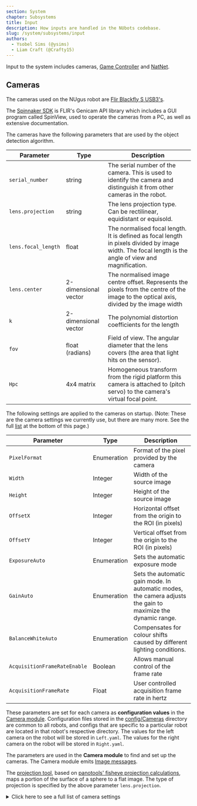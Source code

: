 ```yaml
---
section: System
chapter: Subsystems
title: Input
description: How inputs are handled in the NUbots codebase.
slug: /system/subsystems/input
authors:
  - Ysobel Sims (@ysims)
  - Liam Craft (@Crafty15)
---
```


Input to the system includes cameras, [Game Controller](https://github.com/RoboCup-Humanoid-TC/GameController) and [NatNet](https://optitrack.com/products/natnet-sdk/).

## Cameras

The cameras used on the NUgus robot are [Flir Blackfly S USB3's](https://www.flir.com/support/products/blackfly-s-usb3/?vertical=machine+vision&segment=iis#Overview).

The [Spinnaker SDK](https://www.flir.com/support-center/iis/machine-vision/downloads/spinnaker-sdk-and-firmware-download/) is FLIR's Genicam API library which includes a GUI program called SpinView, used to operate the cameras from a PC, as well as extensive documentation.

The cameras have the following parameters that are used by the object detection algorithm.

| Parameter           | Type                 | Description                                                                                                                                           |
| ------------------- | -------------------- | ----------------------------------------------------------------------------------------------------------------------------------------------------- |
| `serial_number`     | string               | The serial number of the camera. This is used to identify the camera and distinguish it from other cameras in the robot.                              |
| `lens.projection`   | string               | The lens projection type. Can be rectilinear, equidistant or equisold.                                                                                |
| `lens.focal_length` | float                | The normalised focal length. It is defined as focal length in pixels divided by image width. The focal length is the angle of view and magnification. |
| `lens.center`       | 2-dimensional vector | The normalised image centre offset. Represents the pixels from the centre of the image to the optical axis, divided by the image width                |
| `k`                 | 2-dimensional vector | The polynomial distortion coefficients for the length                                                                                                 |
| `fov`               | float (radians)      | Field of view. The angular diameter that the lens covers (the area that light hits on the sensor).                                                    |
| `Hpc`               | 4x4 matrix           | Homogeneous transform from the rigid platform this camera is attached to (pitch servo) to the camera's virtual focal point.                           |

The following settings are applied to the cameras on startup. (Note: These are the camera settings we currently use, but there are many more. See the full <a href="#settings_list">list</a> at the bottom of this page.)

| Parameter                    | Type        | Description                                                                                                  |
| ---------------------------- | ----------- | ------------------------------------------------------------------------------------------------------------ |
| `PixelFormat`                | Enumeration | Format of the pixel provided by the camera                                                                   |
| `Width`                      | Integer     | Width of the source image                                                                                    |
| `Height`                     | Integer     | Height of the source image                                                                                   |
| `OffsetX`                    | Integer     | Horizontal offset from the origin to the ROI (in pixels)                                                     |
| `OffsetY`                    | Integer     | Vertical offset from the origin to the ROI (in pixels)                                                       |
| `ExposureAuto`               | Enumeration | Sets the automatic exposure mode                                                                             |
| `GainAuto`                   | Enumeration | Sets the automatic gain mode. In automatic modes, the camera adjusts the gain to maximize the dynamic range. |
| `BalanceWhiteAuto`           | Enumeration | Compensates for colour shifts caused by different lighting conditions.                                       |
| `AcquisitionFrameRateEnable` | Boolean     | Allows manual control of the frame rate                                                                      |
| `AcquisitionFrameRate`       | Float       | User controlled acquisition frame rate in hertz                                                              |

These parameters are set for each camera as **configuration values** in the [Camera module](https://github.com/NUbots/NUbots/tree/main/module/input/Camera/data/config). Configuration files stored in the [config/Cameras](https://github.com/NUbots/NUbots/tree/main/module/input/Camera/data/config/Cameras) directory are common to all robots, and configs that are specific to a particular robot are located in that robot's respective directory. The values for the left camera on the robot will be stored in `Left.yaml`. The values for the right camera on the robot will be stored in `Right.yaml`.

The parameters are used in the **Camera module** to find and set up the cameras. The Camera module emits [Image messages](https://github.com/NUbots/NUbots/tree/main/shared/message/input/Image.proto).

The [projection tool](https://github.com/NUbots/NUbots/tree/main/shared/utility/vision/projection.hpp), based on [panotools' fisheye projection calculations](https://wiki.panotools.org/Fisheye_Projection), maps a portion of the surface of a sphere to a flat image. The type of projection is specified by the above parameter `lens.projection`.

<details id="settings_list">

  <summary>Click here to see a full list of camera settings</summary>

**This file is a print out directly from the cameras using the [arv-tool-0.8](https://github.com/AravisProject/aravis) command line utility.**

```json
Point Grey Research-1E100115138C-0115138C (USB3)
Category    : 'Root'
Category    : 'AcquisitionControl'
    Enumeration  : [RW] 'AcquisitionMode'
        EnumEntry   : 'MultiFrame'
        EnumEntry   : 'SingleFrame'
        EnumEntry   : 'Continuous'
    Command      : [WO] 'AcquisitionStart'
    Command      : [WO] 'AcquisitionStop'
    Integer      : [RW] 'AcquisitionFrameCount'
    Integer      : [RW] 'AcquisitionBurstFrameCount'
    Enumeration  : [RW] 'ExposureMode'
        EnumEntry   : 'TriggerWidth'
        EnumEntry   : 'Timed'
    Float        : [RW] 'ExposureTime'
    Enumeration  : [RW] 'ExposureAuto'
        EnumEntry   : 'Continuous'
        EnumEntry   : 'Once'
        EnumEntry   : 'Off'
    Float        : [RW] 'AcquisitionFrameRate'
    Float        : [RO] 'AcquisitionResultingFrameRate'
    Boolean      : [RW] 'AcquisitionFrameRateEnable'
    Float        : [RW] 'AcquisitionLineRate'
    Enumeration  : [RW] 'TriggerSelector'
          * TriggerMode
          * TriggerSoftware
          * TriggerSource
          * TriggerActivation
          * TriggerOverlap
          * TriggerDelay
        EnumEntry   : 'FrameBurstStart'
        EnumEntry   : 'FrameStart'
        EnumEntry   : 'AcquisitionStart'
    Enumeration  : [RW] 'TriggerMode'
        EnumEntry   : 'On'
        EnumEntry   : 'Off'
    Command      : [WO] 'TriggerSoftware'
    Enumeration  : [RW] 'TriggerSource'
        EnumEntry   : 'LogicBlock1'
        EnumEntry   : 'LogicBlock0'
        EnumEntry   : 'Counter1End'
        EnumEntry   : 'Counter0End'
        EnumEntry   : 'Counter1Start'
        EnumEntry   : 'Counter0Start'
        EnumEntry   : 'UserOutput3'
        EnumEntry   : 'UserOutput2'
        EnumEntry   : 'UserOutput1'
        EnumEntry   : 'UserOutput0'
        EnumEntry   : 'Line3'
        EnumEntry   : 'Line2'
        EnumEntry   : 'Line0'
        EnumEntry   : 'Software'
    Enumeration : 'TriggerActivation' (Not available)
        EnumEntry   : 'AnyEdge'
        EnumEntry   : 'RisingEdge'
        EnumEntry   : 'FallingEdge'
        EnumEntry   : 'LevelHigh'
        EnumEntry   : 'LevelLow'
    Enumeration  : [RW] 'TriggerOverlap'
        EnumEntry   : 'ReadOut'
        EnumEntry   : 'Off'
    Float        : [RW] 'TriggerDelay'
    Enumeration  : [RW] 'SensorShutterMode'
        EnumEntry   : 'Global'
Category    : 'AnalogControl'
    Enumeration  : [RW] 'GainSelector'
          * GainRaw
          * Gain
        EnumEntry   : 'All'
    Float        : [RW] 'Gain'
    Enumeration  : [RW] 'GainAuto'
        EnumEntry   : 'Continuous'
        EnumEntry   : 'Once'
        EnumEntry   : 'Off'
    Enumeration  : [RW] 'BlackLevelSelector'
          * BlackLevelRaw
          * BlackLevel
        EnumEntry   : 'Digital'
        EnumEntry   : 'Analog'
        EnumEntry   : 'All'
    Float        : [RW] 'BlackLevel'
    Enumeration  : [RW] 'BalanceRatioSelector'
          * BalanceRatio
        EnumEntry   : 'Blue'
        EnumEntry   : 'Red'
    Float        : [RW] 'BalanceRatio'
    Enumeration  : [RW] 'BalanceWhiteAuto'
        EnumEntry   : 'Continuous'
        EnumEntry   : 'Once'
        EnumEntry   : 'Off'
    Float        : [RW] 'Gamma'
    Boolean      : [RW] 'GammaEnable'
    Boolean     : 'SharpeningEnable' (Not available)
    Boolean     : 'SharpeningAuto' (Not available)
    Float       : 'Sharpening' (Not available)
    Float       : 'SharpeningThreshold' (Not available)
Category    : 'ImageFormatControl'
    Integer      : [RO] 'SensorWidth'
    Integer      : [RO] 'SensorHeight'
    Integer      : [RO] 'WidthMax'
    Integer      : [RO] 'HeightMax'
    Integer      : [RW] 'Width'
    Integer      : [RW] 'Height'
    Integer      : [RW] 'OffsetX'
    Integer      : [RW] 'OffsetY'
    Enumeration  : [RW] 'PixelFormat'
        EnumEntry   : 'BGRa8'
        EnumEntry   : 'BGR8'
        EnumEntry   : 'YCbCr411_8'
        EnumEntry   : 'YCbCr422_8'
        EnumEntry   : 'YCbCr8'
        EnumEntry   : 'BayerBG12p' (Not available)
        EnumEntry   : 'BayerGB12p' (Not available)
        EnumEntry   : 'BayerRG12p'
        EnumEntry   : 'BayerGR12p' (Not available)
        EnumEntry   : 'Mono12p'
        EnumEntry   : 'YUV444Packed'
        EnumEntry   : 'YUV422Packed'
        EnumEntry   : 'YUV411Packed'
        EnumEntry   : 'BayerBG12Packed' (Not available)
        EnumEntry   : 'BayerGB12Packed' (Not available)
        EnumEntry   : 'BayerRG12Packed'
        EnumEntry   : 'BayerGR12Packed' (Not available)
        EnumEntry   : 'Mono12Packed'
        EnumEntry   : 'BayerBG16' (Not available)
        EnumEntry   : 'BayerGB16' (Not available)
        EnumEntry   : 'BayerRG16'
        EnumEntry   : 'BayerGR16' (Not available)
        EnumEntry   : 'BayerBG8' (Not available)
        EnumEntry   : 'BayerGB8' (Not available)
        EnumEntry   : 'BayerRG8'
        EnumEntry   : 'BayerGR8' (Not available)
        EnumEntry   : 'RGB8Packed'
        EnumEntry   : 'Mono16'
        EnumEntry   : 'Mono8'
    Enumeration  : [RO] 'PixelSize'
        EnumEntry   : 'Bpp96'
        EnumEntry   : 'Bpp64'
        EnumEntry   : 'Bpp48'
        EnumEntry   : 'Bpp36'
        EnumEntry   : 'Bpp32'
        EnumEntry   : 'Bpp30'
        EnumEntry   : 'Bpp24'
        EnumEntry   : 'Bpp20'
        EnumEntry   : 'Bpp16'
        EnumEntry   : 'Bpp14'
        EnumEntry   : 'Bpp12'
        EnumEntry   : 'Bpp10'
        EnumEntry   : 'Bpp8'
        EnumEntry   : 'Bpp4'
        EnumEntry   : 'Bpp2'
        EnumEntry   : 'Bpp1'
    Enumeration  : [RO] 'PixelColorFilter'
        EnumEntry   : 'BayerBG'
        EnumEntry   : 'BayerGR'
        EnumEntry   : 'BayerGB'
        EnumEntry   : 'BayerRG'
        EnumEntry   : 'None'
    Integer      : [RO] 'PixelDynamicRangeMin'
    Integer      : [RO] 'PixelDynamicRangeMax'
    Boolean      : [RW] 'IspEnable'
    Enumeration  : [RW] 'BinningSelector'
          * BinningHorizontalMode
          * BinningVerticalMode
          * BinningHorizontal
          * BinningVertical
        EnumEntry   : 'ISP'
        EnumEntry   : 'Sensor'
        EnumEntry   : 'All'
    Enumeration  : [RW] 'BinningHorizontalMode'
        EnumEntry   : 'Average'
        EnumEntry   : 'Sum'
    Enumeration  : [RW] 'BinningVerticalMode'
        EnumEntry   : 'Average'
        EnumEntry   : 'Sum'
    Integer      : [RW] 'BinningHorizontal'
    Integer      : [RW] 'BinningVertical'
    Enumeration  : [RW] 'DecimationSelector'
          * DecimationHorizontalMode
          * DecimationVerticalMode
          * DecimationHorizontal
          * DecimationVertical
        EnumEntry   : 'Sensor'
        EnumEntry   : 'All'
    Enumeration  : [RW] 'DecimationHorizontalMode'
        EnumEntry   : 'Discard'
    Enumeration  : [RW] 'DecimationVerticalMode'
        EnumEntry   : 'Discard'
    Integer      : [RW] 'DecimationHorizontal'
    Integer      : [RW] 'DecimationVertical'
    Boolean      : [RW] 'ReverseX'
    Boolean      : [RW] 'ReverseY'
    Enumeration  : [RW] 'TestPatternGeneratorSelector'
          * TestPattern
        EnumEntry   : 'PipelineStart'
        EnumEntry   : 'Sensor'
    Enumeration  : [RW] 'TestPattern'
        EnumEntry   : 'SensorTestPattern'
        EnumEntry   : 'Increment' (Not available)
        EnumEntry   : 'Off'
    Enumeration  : [RW] 'AdcBitDepth'
        EnumEntry   : 'Bit10'
Category    : 'DeviceControl'
    Enumeration  : [RO] 'DeviceScanType'
        EnumEntry   : 'Areascan'
    StringReg    : [RO] 'DeviceVendorName'
    StringReg    : [RO] 'DeviceModelName'
    StringReg    : [RO] 'SensorDescription'
    StringReg    : [RO] 'DeviceManufacturerInfo'
    StringReg    : [RO] 'DeviceVersion'
    StringReg    : [RO] 'DeviceFirmwareVersion'
    StringReg    : [RO] 'DeviceSerialNumber'
    StringReg    : [RO] 'DeviceID'
    StringReg    : [RW] 'DeviceUserID'
    Enumeration  : [RO] 'DeviceTLType'
        EnumEntry   : 'Custom'
        EnumEntry   : 'USB3Vision'
        EnumEntry   : 'CoaXPress'
        EnumEntry   : 'CameraLinkHS'
        EnumEntry   : 'CameraLink'
        EnumEntry   : 'GigEVision'
    Integer      : [RO] 'DeviceGenCPVersionMajor'
    Integer      : [RO] 'DeviceGenCPVersionMinor'
    Integer      : [RO] 'DeviceMaxThroughput'
    Integer      : [RO] 'DeviceLinkSpeed'
    Integer      : [RW] 'DeviceLinkThroughputLimit'
    Float        : [RW] 'DeviceLinkBandwidthReserve'
    Integer      : [RO] 'DeviceLinkCurrentThroughput'
    Command      : [WO] 'DeviceReset'
    Enumeration  : [RW] 'DeviceIndicatorMode'
        EnumEntry   : 'ErrorStatus'
        EnumEntry   : 'Active'
        EnumEntry   : 'Inactive'
    Float        : [RO] 'DeviceTemperature'
    Integer      : [RO] 'Timestamp'
    Command      : [WO] 'TimestampLatch'
    Integer      : [RO] 'TimestampIncrement'
    Enumeration  : [RW] 'DevicePowerSupplySelector'
          * PowerSupplyVoltage
          * PowerSupplyCurrent
        EnumEntry   : 'External'
    Float        : [RO] 'PowerSupplyVoltage'
    Float        : [RO] 'PowerSupplyCurrent'
    Integer      : [RO] 'DeviceUptime'
    Integer      : [RO] 'LinkUptime'
    Integer      : [RO] 'EnumerationCount'
    Command      : [WO] 'FactoryReset'
    Integer      : [RO] 'MaxDeviceResetTime'
Category    : 'TransportLayerControl'
    Integer      : [RO] 'PayloadSize'
    Integer      : [RW] 'TLParamsLocked'
    Category    : 'USB3Vision'
        Integer      : [RO] 'U3VMaxDeviceResponseTime'
        Integer      : [RW] 'U3VMessageChannelID'
        Integer      : [RW] 'U3VAccessPrivilege'
        Integer      : [RO] 'U3VVersionMajor'
        Integer      : [RO] 'U3VVersionMinor'
        Integer      : [RO] 'U3VCPCapability'
              * U3VCPSIRMAvailable
              * U3VCPEIRMAvailable
              * U3VCPIIDC2Available
        Boolean      : [RO] 'U3VCPSIRMAvailable'
        Boolean      : [RO] 'U3VCPEIRMAvailable'
        Boolean      : [RO] 'U3VCPIIDC2Available'
        Integer      : [RO] 'U3VMaxCommandTransferLength'
        Integer      : [RO] 'U3VMaxAcknowledgeTransferLength'
        Integer      : [RO] 'U3VNumberOfStreamChannels'
        Enumeration  : [RO] 'U3VCurrentSpeed'
            EnumEntry   : 'SuperSpeed'
            EnumEntry   : 'HighSpeed'
            EnumEntry   : 'FullSpeed'
            EnumEntry   : 'LowSpeed'
    Integer      : [RO] 'LinkErrorCount'
    Integer      : [RO] 'LinkRecoveryCount'
Category    : 'SequencerControl'
    Enumeration  : [RW] 'SequencerMode'
        EnumEntry   : 'On'
        EnumEntry   : 'Off'
    Enumeration  : [RW] 'SequencerConfigurationMode'
        EnumEntry   : 'On'
        EnumEntry   : 'Off'
    Enumeration  : [RO] 'SequencerConfigurationValid'
        EnumEntry   : 'Yes'
        EnumEntry   : 'No'
    Enumeration  : [RW] 'SequencerFeatureSelector'
          * SequencerFeatureEnable
        EnumEntry   : 'Height'
        EnumEntry   : 'Width'
        EnumEntry   : 'OffsetY'
        EnumEntry   : 'OffsetX'
        EnumEntry   : 'Gain'
        EnumEntry   : 'ExposureTime'
    Boolean      : [RW] 'SequencerFeatureEnable'
    Integer      : [RW] 'SequencerSetStart'
    Integer     : 'SequencerSetActive' (Not available)
    Integer      : [RW] 'SequencerSetSelector'
          * SequencerSetValid
          * SequencerSetSave
          * SequencerSetLoad
          * SequencerPathSelector
          * SequencerTriggerSource
          * SequencerTriggerActivation
          * SequencerSetNext
    Enumeration  : [RO] 'SequencerSetValid'
        EnumEntry   : 'Yes'
        EnumEntry   : 'No'
    Command      : [RW] 'SequencerSetSave'
    Command      : [RW] 'SequencerSetLoad'
    Integer      : [RW] 'SequencerPathSelector'
          * SequencerTriggerSource
          * SequencerTriggerActivation
          * SequencerSetNext
    Enumeration  : [RW] 'SequencerTriggerSource'
        EnumEntry   : 'FrameStart'
        EnumEntry   : 'Off'
    Enumeration : 'SequencerTriggerActivation' (Not available)
        EnumEntry   : 'LevelLow' (Not available)
        EnumEntry   : 'LevelHigh' (Not available)
        EnumEntry   : 'AnyEdge' (Not available)
        EnumEntry   : 'FallingEdge' (Not available)
        EnumEntry   : 'RisingEdge' (Not available)
    Integer     : 'SequencerSetNext' (Not available)
Category    : 'ColorTransformationControl'
    Enumeration : 'ColorTransformationSelector' (Not available)
        EnumEntry   : 'RGBtoYUV' (Not available)
        EnumEntry   : 'RGBtoRGB' (Not available)
    Boolean     : 'ColorTransformationEnable' (Not available)
    Enumeration : 'ColorTransformationValueSelector' (Not available)
        EnumEntry   : 'Offset2' (Not available)
        EnumEntry   : 'Offset1' (Not available)
        EnumEntry   : 'Offset0' (Not available)
        EnumEntry   : 'Gain22'
        EnumEntry   : 'Gain21'
        EnumEntry   : 'Gain20'
        EnumEntry   : 'Gain12'
        EnumEntry   : 'Gain11'
        EnumEntry   : 'Gain10'
        EnumEntry   : 'Gain02'
        EnumEntry   : 'Gain01'
        EnumEntry   : 'Gain00'
    Float       : 'ColorTransformationValue' (Not available)
    Enumeration  : [RW] 'RgbTransformLightSource'
        EnumEntry   : 'Custom'
        EnumEntry   : 'Shade8000K'
        EnumEntry   : 'Cloudy6500K'
        EnumEntry   : 'Daylight5000K'
        EnumEntry   : 'CoolFluorescent4000K'
        EnumEntry   : 'WarmFluorescent3000K'
        EnumEntry   : 'Tungsten2800K'
        EnumEntry   : 'General'
    Boolean     : 'SaturationEnable' (Not available)
    Float       : 'Saturation' (Not available)
Category    : 'AutoAlgorithmControl'
    Enumeration  : [RW] 'AutoAlgorithmSelector'
          * AasRoiEnable
          * AasRoiOffsetX
          * AasRoiOffsetY
          * AasRoiWidth
          * AasRoiHeight
        EnumEntry   : 'Ae'
        EnumEntry   : 'Awb'
    Boolean      : [RW] 'AasRoiEnable'
    Integer     : 'AasRoiOffsetX' (Not available)
    Integer     : 'AasRoiOffsetY' (Not available)
    Integer     : 'AasRoiWidth' (Not available)
    Integer     : 'AasRoiHeight' (Not available)
    Enumeration  : [RW] 'BalanceWhiteAutoProfile'
        EnumEntry   : 'Outdoor'
        EnumEntry   : 'Indoor'
    Float        : [RW] 'BalanceWhiteAutoLowerLimit'
    Float        : [RW] 'BalanceWhiteAutoUpperLimit'
    Float        : [RW] 'BalanceWhiteAutoDamping'
    Enumeration  : [RW] 'AutoExposureTargetGreyValueAuto'
        EnumEntry   : 'Continuous'
        EnumEntry   : 'Off'
    Float       : 'AutoExposureTargetGreyValue' (Not available)
    Enumeration  : [RW] 'AutoExposureLightingMode'
        EnumEntry   : 'Normal'
        EnumEntry   : 'Frontlight'
        EnumEntry   : 'Backlight'
    Enumeration  : [RW] 'AutoExposureMeteringMode'
        EnumEntry   : 'Partial'
        EnumEntry   : 'Spot'
        EnumEntry   : 'Average'
    Float        : [RW] 'AutoExposureExposureTimeLowerLimit'
    Float        : [RW] 'AutoExposureExposureTimeUpperLimit'
    Float        : [RW] 'AutoExposureGainLowerLimit'
    Float        : [RW] 'AutoExposureGainUpperLimit'
    Float        : [RW] 'AutoExposureGreyValueLowerLimit'
    Float        : [RW] 'AutoExposureGreyValueUpperLimit'
    Float        : [RW] 'AutoExposureEVCompensation'
    Float        : [RW] 'AutoExposureControlLoopDamping'
    Enumeration  : [RW] 'AutoExposureControlPriority'
        EnumEntry   : 'ExposureTime'
        EnumEntry   : 'Gain'
Category    : 'FlatFieldCorrectionControl'
    Boolean      : [RW] 'FfcEnable'
    Enumeration  : [RW] 'FfcMode'
        EnumEntry   : 'Calibration'
        EnumEntry   : 'User'
        EnumEntry   : 'Factory'
    Category    : 'FfcUserTableControl'
        Integer     : 'FfcUserTableXCoordinate' (Not available)
        Float       : 'FfcUserGain' (Not available)
        Integer     : 'FfcUserOffset' (Not available)
        Command     : 'FfcUserTableReset' (Not available)
        Command     : 'FfcUserTableSave' (Not available)
        Register    : 'FfcUserGainAll' (Not available)
        Register    : 'FfcUserOffsetAll' (Not available)
Category    : 'DefectivePixelCorrection'
    Boolean      : [RW] 'DefectCorrectStaticEnable'
    Enumeration  : [RW] 'DefectCorrectionMode'
        EnumEntry   : 'Highlight'
        EnumEntry   : 'Average'
    Integer      : [RW] 'DefectTablePixelCount'
    Integer      : [RW] 'DefectTableIndex'
          * DefectTableCoordinateX
          * DefectTableCoordinateY
    Integer      : [RW] 'DefectTableCoordinateX'
    Integer      : [RW] 'DefectTableCoordinateY'
    Command      : [RW] 'DefectTableApply'
    Command      : [WO] 'DefectTableSave'
    Command      : [RW] 'DefectTableFactoryRestore'
Category    : 'UserSetControl'
    Enumeration  : [RW] 'UserSetSelector'
          * UserSetLoad
          * UserSetSave
        EnumEntry   : 'UserSet1'
        EnumEntry   : 'UserSet0'
        EnumEntry   : 'Default'
    Command      : [RW] 'UserSetLoad'
    Command      : [RW] 'UserSetSave'
    Enumeration  : [RW] 'UserSetDefault'
        EnumEntry   : 'UserSet1'
        EnumEntry   : 'UserSet0'
        EnumEntry   : 'Default'
    Enumeration  : [RW] 'UserSetFeatureSelector'
        EnumEntry   : 'Width'
        EnumEntry   : 'V3_3EnableLine3'
        EnumEntry   : 'V3_3EnableLine2'
        EnumEntry   : 'V3_3EnableLine1'
        EnumEntry   : 'V3_3EnableLine0'
        EnumEntry   : 'UserOutputValueAll'
        EnumEntry   : 'TriggerSourceFrameStart'
        EnumEntry   : 'TriggerSourceFrameBurstStart'
        EnumEntry   : 'TriggerSourceAcquisitionStart'
        EnumEntry   : 'TriggerOverlapFrameStart'
        EnumEntry   : 'TriggerOverlapFrameBurstStart'
        EnumEntry   : 'TriggerOverlapAcquisitionStart'
        EnumEntry   : 'TriggerModeFrameStart'
        EnumEntry   : 'TriggerModeFrameBurstStart'
        EnumEntry   : 'TriggerModeAcquisitionStart'
        EnumEntry   : 'TriggerDelayFrameStart'
        EnumEntry   : 'TriggerDelayFrameBurstStart'
        EnumEntry   : 'TriggerDelayAcquisitionStart'
        EnumEntry   : 'TriggerActivationFrameStart'
        EnumEntry   : 'TriggerActivationFrameBurstStart'
        EnumEntry   : 'TriggerActivationAcquisitionStart'
        EnumEntry   : 'TransferOperationMode'
        EnumEntry   : 'TransferControlMode'
        EnumEntry   : 'TransferBlockCount'
        EnumEntry   : 'TestPatternSensor'
        EnumEntry   : 'TestPatternPipelineStart'
        EnumEntry   : 'SharpeningThreshold'
        EnumEntry   : 'SharpeningEnable'
        EnumEntry   : 'SharpeningAuto'
        EnumEntry   : 'Sharpening'
        EnumEntry   : 'SensorShutterMode'
        EnumEntry   : 'SaturationEnable'
        EnumEntry   : 'Saturation'
        EnumEntry   : 'RgbTransformLightSource'
        EnumEntry   : 'ReverseY'
        EnumEntry   : 'ReverseX'
        EnumEntry   : 'PixelFormat'
        EnumEntry   : 'OffsetY'
        EnumEntry   : 'OffsetX'
        EnumEntry   : 'LogicBlockLUTOutputValueAllLogicBlock1Value'
        EnumEntry   : 'LogicBlockLUTOutputValueAllLogicBlock1Enable'
        EnumEntry   : 'LogicBlockLUTOutputValueAllLogicBlock0Value'
        EnumEntry   : 'LogicBlockLUTOutputValueAllLogicBlock0Enable'
        EnumEntry   : 'LogicBlockLUTInputSourceLogicBlock1Input3'
        EnumEntry   : 'LogicBlockLUTInputSourceLogicBlock1Input2'
        EnumEntry   : 'LogicBlockLUTInputSourceLogicBlock1Input1'
        EnumEntry   : 'LogicBlockLUTInputSourceLogicBlock1Input0'
        EnumEntry   : 'LogicBlockLUTInputSourceLogicBlock0Input3'
        EnumEntry   : 'LogicBlockLUTInputSourceLogicBlock0Input2'
        EnumEntry   : 'LogicBlockLUTInputSourceLogicBlock0Input1'
        EnumEntry   : 'LogicBlockLUTInputSourceLogicBlock0Input0'
        EnumEntry   : 'LogicBlockLUTInputActivationLogicBlock1Input3'
        EnumEntry   : 'LogicBlockLUTInputActivationLogicBlock1Input2'
        EnumEntry   : 'LogicBlockLUTInputActivationLogicBlock1Input1'
        EnumEntry   : 'LogicBlockLUTInputActivationLogicBlock1Input0'
        EnumEntry   : 'LogicBlockLUTInputActivationLogicBlock0Input3'
        EnumEntry   : 'LogicBlockLUTInputActivationLogicBlock0Input2'
        EnumEntry   : 'LogicBlockLUTInputActivationLogicBlock0Input1'
        EnumEntry   : 'LogicBlockLUTInputActivationLogicBlock0Input0'
        EnumEntry   : 'LineSourceLine3'
        EnumEntry   : 'LineSourceLine2'
        EnumEntry   : 'LineSourceLine1'
        EnumEntry   : 'LineSourceLine0'
        EnumEntry   : 'LineModeLine3'
        EnumEntry   : 'LineModeLine2'
        EnumEntry   : 'LineModeLine1'
        EnumEntry   : 'LineModeLine0'
        EnumEntry   : 'LineInverterLine3'
        EnumEntry   : 'LineInverterLine2'
        EnumEntry   : 'LineInverterLine1'
        EnumEntry   : 'LineInverterLine0'
        EnumEntry   : 'LineFilterWidthLine3Deglitch'
        EnumEntry   : 'LineFilterWidthLine3Debounce'
        EnumEntry   : 'LineFilterWidthLine2Deglitch'
        EnumEntry   : 'LineFilterWidthLine2Debounce'
        EnumEntry   : 'LineFilterWidthLine1Deglitch'
        EnumEntry   : 'LineFilterWidthLine1Debounce'
        EnumEntry   : 'LineFilterWidthLine0Deglitch'
        EnumEntry   : 'LineFilterWidthLine0Debounce'
        EnumEntry   : 'LUTEnable'
        EnumEntry   : 'IspEnable'
        EnumEntry   : 'Height'
        EnumEntry   : 'GammaEnable'
        EnumEntry   : 'Gamma'
        EnumEntry   : 'GainAuto'
        EnumEntry   : 'GainAll'
        EnumEntry   : 'FfcMode'
        EnumEntry   : 'FfcEnable'
        EnumEntry   : 'ExposureTime'
        EnumEntry   : 'ExposureMode'
        EnumEntry   : 'ExposureAuto'
        EnumEntry   : 'ExposureActiveMode'
        EnumEntry   : 'EventNotificationExposureEnd'
        EnumEntry   : 'EventNotificationError'
        EnumEntry   : 'EvCompensationRaw'
        EnumEntry   : 'DeviceLinkThroughputLimit'
        EnumEntry   : 'DeviceLinkBandwidthReserve'
        EnumEntry   : 'DeviceIndicatorMode'
        EnumEntry   : 'DefectCorrectionMode'
        EnumEntry   : 'DefectCorrectStaticEnable'
        EnumEntry   : 'DecimationVerticalAll'
        EnumEntry   : 'DecimationHorizontalAll'
        EnumEntry   : 'CounterTriggerSourceCounter1'
        EnumEntry   : 'CounterTriggerSourceCounter0'
        EnumEntry   : 'CounterTriggerActivationCounter1'
        EnumEntry   : 'CounterTriggerActivationCounter0'
        EnumEntry   : 'CounterResetSourceCounter1'
        EnumEntry   : 'CounterResetSourceCounter0'
        EnumEntry   : 'CounterResetActivationCounter1'
        EnumEntry   : 'CounterResetActivationCounter0'
        EnumEntry   : 'CounterEventSourceCounter1'
        EnumEntry   : 'CounterEventSourceCounter0'
        EnumEntry   : 'CounterEventActivationCounter1'
        EnumEntry   : 'CounterEventActivationCounter0'
        EnumEntry   : 'CounterDurationCounter1'
        EnumEntry   : 'CounterDurationCounter0'
        EnumEntry   : 'CounterDelayCounter1'
        EnumEntry   : 'CounterDelayCounter0'
        EnumEntry   : 'ColorTransformationEnable'
        EnumEntry   : 'ChunkModeActive'
        EnumEntry   : 'ChunkEnableAll'
        EnumEntry   : 'BlackLevelAll'
        EnumEntry   : 'BinningVerticalMode'
        EnumEntry   : 'BinningVerticalAll'
        EnumEntry   : 'BinningHorizontalMode'
        EnumEntry   : 'BinningHorizontalAll'
        EnumEntry   : 'BalanceWhiteAutoUpperLimit'
        EnumEntry   : 'BalanceWhiteAutoProfile'
        EnumEntry   : 'BalanceWhiteAutoLowerLimit'
        EnumEntry   : 'BalanceWhiteAutoDamping'
        EnumEntry   : 'BalanceWhiteAuto'
        EnumEntry   : 'BalanceRatioRed'
        EnumEntry   : 'BalanceRatioBlue'
        EnumEntry   : 'AutoExposureTargetGreyValueAuto'
        EnumEntry   : 'AutoExposureTargetGreyValue'
        EnumEntry   : 'AutoExposureMeteringMode'
        EnumEntry   : 'AutoExposureLightingMode'
        EnumEntry   : 'AutoExposureGreyValueUpperLimit'
        EnumEntry   : 'AutoExposureGreyValueLowerLimit'
        EnumEntry   : 'AutoExposureGainUpperLimit'
        EnumEntry   : 'AutoExposureGainLowerLimit'
        EnumEntry   : 'AutoExposureExposureTimeUpperLimit'
        EnumEntry   : 'AutoExposureExposureTimeLowerLimit'
        EnumEntry   : 'AutoExposureEVCompensation'
        EnumEntry   : 'AutoExposureControlPriority'
        EnumEntry   : 'AutoExposureControlLoopDamping'
        EnumEntry   : 'AdcBitDepth'
        EnumEntry   : 'AcquisitionMode'
        EnumEntry   : 'AcquisitionLineRate'
        EnumEntry   : 'AcquisitionFrameRateEnable'
        EnumEntry   : 'AcquisitionFrameRate'
        EnumEntry   : 'AcquisitionFrameCount'
        EnumEntry   : 'AcquisitionBurstFrameCount'
        EnumEntry   : 'AasRoiWidthAwb'
        EnumEntry   : 'AasRoiWidthAe'
        EnumEntry   : 'AasRoiOffsetYAwb'
        EnumEntry   : 'AasRoiOffsetYAe'
        EnumEntry   : 'AasRoiOffsetXAwb'
        EnumEntry   : 'AasRoiOffsetXAe'
        EnumEntry   : 'AasRoiHeightAwb'
        EnumEntry   : 'AasRoiHeightAe'
        EnumEntry   : 'AasRoiEnableAwb'
        EnumEntry   : 'AasRoiEnableAe'
    Boolean      : [RO] 'UserSetFeatureEnable'
Category    : 'ChunkDataControl'
    Boolean      : [RW] 'ChunkModeActive'
    Enumeration  : [RW] 'ChunkSelector'
          * ChunkEnable
        EnumEntry   : 'SequencerSetActive'
        EnumEntry   : 'Timestamp'
        EnumEntry   : 'PixelFormat'
        EnumEntry   : 'BlackLevel'
        EnumEntry   : 'Gain'
        EnumEntry   : 'ExposureTime'
        EnumEntry   : 'Height'
        EnumEntry   : 'Width'
        EnumEntry   : 'OffsetY'
        EnumEntry   : 'OffsetX'
        EnumEntry   : 'FrameID'
        EnumEntry   : 'CRC'
        EnumEntry   : 'Image'
    Boolean      : [RW] 'ChunkEnable'
    Integer      : [RO] 'ChunkImage'
    Integer      : [RO] 'ChunkCRC'
    Integer      : [RO] 'ChunkFrameID'
    Integer      : [RO] 'ChunkOffsetX'
    Integer      : [RO] 'ChunkOffsetY'
    Integer      : [RO] 'ChunkWidth'
    Integer      : [RO] 'ChunkHeight'
    Enumeration  : [RO] 'ChunkPixelFormat'
        EnumEntry   : 'YCbCr601_422_8_CbYCrY'
        EnumEntry   : 'BayerBG8'
        EnumEntry   : 'BayerGB8'
        EnumEntry   : 'BayerRG8'
        EnumEntry   : 'BayerGR8'
        EnumEntry   : 'YUV422Packed'
        EnumEntry   : 'RGB8Packed'
        EnumEntry   : 'Mono16'
        EnumEntry   : 'Mono12Packed'
        EnumEntry   : 'Mono8'
    Float        : [RO] 'ChunkExposureTime'
    Enumeration  : [RW] 'ChunkGainSelector'
          * ChunkGain
        EnumEntry   : 'Blue'
        EnumEntry   : 'Green'
        EnumEntry   : 'Red'
        EnumEntry   : 'All'
    Float        : [RO] 'ChunkGain'
    Enumeration  : [RW] 'ChunkBlackLevelSelector'
          * ChunkBlackLevel
        EnumEntry   : 'All'
    Float        : [RO] 'ChunkBlackLevel'
    Integer      : [RO] 'ChunkTimestamp'
    Integer      : [RO] 'ChunkSequencerSetActive'
Category    : 'LUTControl'
    Enumeration  : [RW] 'LUTSelector'
          * LUTEnable
          * LUTIndex
          * LUTValue
          * LUTValueAll
        EnumEntry   : 'LUT1'
    Boolean      : [RW] 'LUTEnable'
    Integer      : [RW] 'LUTIndex'
          * LUTValue
    Integer      : [RW] 'LUTValue'
    Register     : [RW] 'LUTValueAll'
Category    : 'EventControl'
    Enumeration  : [RW] 'EventSelector'
          * EventNotification
        EnumEntry   : 'ExposureEnd'
        EnumEntry   : 'Error'
    Enumeration  : [RW] 'EventNotification'
        EnumEntry   : 'Off'
        EnumEntry   : 'On'
    Category    : 'EventExposureEndData'
        Integer      : [RO] 'EventExposureEnd'
        Integer      : [RO] 'EventExposureEndTimestamp'
        Integer      : [RO] 'EventExposureEndFrameID'
    Category    : 'EventErrorData'
        Integer      : [RO] 'EventError'
        Integer      : [RO] 'EventErrorTimestamp'
        Integer      : [RO] 'EventErrorFrameID'
        Integer      : [RO] 'EventErrorCode'
    Category    : 'EventTestData'
        Integer      : [RO] 'EventTest'
        Integer      : [RO] 'EventTestTimestamp'
Category    : 'CounterAndTimerControl'
    Enumeration  : [RW] 'CounterSelector'
          * CounterEventSource
          * CounterEventActivation
          * CounterDuration
          * CounterDelay
          * CounterValue
          * CounterTriggerSource
          * CounterTriggerActivation
          * CounterResetSource
          * CounterResetActivation
          * CounterValueAtReset
          * CounterStatus
        EnumEntry   : 'Counter1'
        EnumEntry   : 'Counter0'
    Enumeration  : [RW] 'CounterEventSource'
        EnumEntry   : 'FrameTriggerWait'
        EnumEntry   : 'ExposureEnd'
        EnumEntry   : 'ExposureStart'
        EnumEntry   : 'LogicBlock1'
        EnumEntry   : 'LogicBlock0'
        EnumEntry   : 'Counter1End'
        EnumEntry   : 'Counter0End'
        EnumEntry   : 'Counter1Start'
        EnumEntry   : 'Counter0Start'
        EnumEntry   : 'UserOutput3'
        EnumEntry   : 'UserOutput2'
        EnumEntry   : 'UserOutput1'
        EnumEntry   : 'UserOutput0'
        EnumEntry   : 'Line3'
        EnumEntry   : 'Line2'
        EnumEntry   : 'Line0'
        EnumEntry   : 'MHzTick'
        EnumEntry   : 'Off'
    Enumeration : 'CounterEventActivation' (Not available)
        EnumEntry   : 'AnyEdge'
        EnumEntry   : 'RisingEdge'
        EnumEntry   : 'FallingEdge'
        EnumEntry   : 'LevelHigh'
        EnumEntry   : 'LevelLow'
    Integer      : [RW] 'CounterDuration'
    Integer      : [RO] 'CounterValue'
    Integer     : 'CounterValueAtReset' (Not available)
    Enumeration  : [RW] 'CounterTriggerSource'
        EnumEntry   : 'FrameTriggerWait'
        EnumEntry   : 'ExposureEnd'
        EnumEntry   : 'ExposureStart'
        EnumEntry   : 'LogicBlock1'
        EnumEntry   : 'LogicBlock0'
        EnumEntry   : 'Counter1End'
        EnumEntry   : 'Counter0End'
        EnumEntry   : 'Counter1Start'
        EnumEntry   : 'Counter0Start'
        EnumEntry   : 'UserOutput3'
        EnumEntry   : 'UserOutput2'
        EnumEntry   : 'UserOutput1'
        EnumEntry   : 'UserOutput0'
        EnumEntry   : 'Line3'
        EnumEntry   : 'Line2'
        EnumEntry   : 'Line0'
        EnumEntry   : 'Off'
    Enumeration  : [RW] 'CounterTriggerActivation'
        EnumEntry   : 'AnyEdge'
        EnumEntry   : 'RisingEdge'
        EnumEntry   : 'FallingEdge'
        EnumEntry   : 'LevelHigh'
        EnumEntry   : 'LevelLow'
    Enumeration : 'CounterResetSource' (Not available)
        EnumEntry   : 'FrameTriggerWait'
        EnumEntry   : 'ExposureEnd'
        EnumEntry   : 'ExposureStart'
        EnumEntry   : 'LogicBlock1'
        EnumEntry   : 'LogicBlock0'
        EnumEntry   : 'Counter1End'
        EnumEntry   : 'Counter0End'
        EnumEntry   : 'Counter1Start'
        EnumEntry   : 'Counter0Start'
        EnumEntry   : 'UserOutput3'
        EnumEntry   : 'UserOutput2'
        EnumEntry   : 'UserOutput1'
        EnumEntry   : 'UserOutput0'
        EnumEntry   : 'Line3'
        EnumEntry   : 'Line2'
        EnumEntry   : 'Line0'
        EnumEntry   : 'Off'
    Enumeration : 'CounterResetActivation' (Not available)
        EnumEntry   : 'AnyEdge'
        EnumEntry   : 'RisingEdge'
        EnumEntry   : 'FallingEdge'
        EnumEntry   : 'LevelHigh'
        EnumEntry   : 'LevelLow'
    Enumeration  : [RO] 'CounterStatus'
        EnumEntry   : 'CounterOverflow'
        EnumEntry   : 'CounterCompleted'
        EnumEntry   : 'CounterActive'
        EnumEntry   : 'CounterTriggerWait'
        EnumEntry   : 'CounterIdle'https://github.com/AravisProject/aravis
Category    : 'TestControl'
    Integer      : [RW] 'TestPendingAck'
    Command      : [WO] 'TestEventGenerate'
    Integer      : [RW] 'Test0001'
    Integer      : [RO] 'GuiXmlManifestAddress'
    Command      : [WO] 'TriggerEventTest'
Category    : 'LogicBlockControl'
    Enumeration  : [RW] 'LogicBlockSelector'
          * LogicBlockLUTSelector
        EnumEntry   : 'LogicBlock1'
        EnumEntry   : 'LogicBlock0'
    Enumeration  : [RW] 'LogicBlockLUTSelector'
          * LogicBlockLUTOutputValueAll
          * LogicBlockLUTInputSelector
          * LogicBlockLUTRowIndex
        EnumEntry   : 'Enable'
        EnumEntry   : 'Value'
    Enumeration  : [RW] 'LogicBlockLUTInputSelector'
          * LogicBlockLUTInputSource
          * LogicBlockLUTInputActivation
        EnumEntry   : 'Input2'
        EnumEntry   : 'Input1'
        EnumEntry   : 'Input0'
    Enumeration  : [RW] 'LogicBlockLUTInputSource'
        EnumEntry   : 'AcquisitionActive'
        EnumEntry   : 'FrameTriggerWait'
        EnumEntry   : 'ExposureEnd'
        EnumEntry   : 'ExposureStart'
        EnumEntry   : 'LogicBlock1'
        EnumEntry   : 'LogicBlock0'
        EnumEntry   : 'Counter1End'
        EnumEntry   : 'Counter0End'
        EnumEntry   : 'Counter1Start'
        EnumEntry   : 'Counter0Start'
        EnumEntry   : 'UserOutput3'
        EnumEntry   : 'UserOutput2'
        EnumEntry   : 'UserOutput1'
        EnumEntry   : 'UserOutput0'
        EnumEntry   : 'Line3'
        EnumEntry   : 'Line2'
        EnumEntry   : 'Line0'
        EnumEntry   : 'Zero'
    Enumeration  : [RW] 'LogicBlockLUTInputActivation'
        EnumEntry   : 'AnyEdge'
        EnumEntry   : 'RisingEdge'
        EnumEntry   : 'FallingEdge'
        EnumEntry   : 'LevelHigh'
        EnumEntry   : 'LevelLow'
    Integer      : [RW] 'LogicBlockLUTOutputValueAll'
    Integer      : [RW] 'LogicBlockLUTRowIndex'
          * LogicBlockLUTOutputValue
    Boolean      : [RW] 'LogicBlockLUTOutputValue'
Category    : 'DigitalIOControl'
    Enumeration  : [RW] 'LineSelector'
          * LineMode
          * V3_3Enable
          * LineInverter
          * LineStatus
          * LineInputFilterSelector
          * LineSource
          * LineFormat
        EnumEntry   : 'Line3'
        EnumEntry   : 'Line2'
        EnumEntry   : 'Line1'
        EnumEntry   : 'Line0'
    Enumeration  : [RW] 'LineMode'
        EnumEntry   : 'Input'
    Boolean     : 'V3_3Enable' (Not available)
    Boolean      : [RW] 'LineInverter'
    Boolean      : [RO] 'LineStatus'
    Integer      : [RO] 'LineStatusAll'
    Enumeration  : [RW] 'LineInputFilterSelector'
          * LineFilterWidth
        EnumEntry   : 'Debounce'
        EnumEntry   : 'Deglitch'
    Float        : [RW] 'LineFilterWidth'
    Enumeration  : [RW] 'LineSource'
        EnumEntry   : 'Off'
    Enumeration  : [RO] 'LineFormat'
        EnumEntry   : 'OpenDrain' (Not available)
        EnumEntry   : 'OptoCoupled'
        EnumEntry   : 'TriState' (Not available)
        EnumEntry   : 'NoConnect' (Not available)
    Enumeration  : [RW] 'UserOutputSelector'
          * UserOutputValue
        EnumEntry   : 'UserOutput3'
        EnumEntry   : 'UserOutput2'
        EnumEntry   : 'UserOutput1'
        EnumEntry   : 'UserOutput0'
    Boolean      : [RW] 'UserOutputValue'
    Integer      : [RW] 'UserOutputValueAll'
Category    : 'FileAccessControl'
    Enumeration  : [RW] 'FileSelector'
          * FileOperationSelector_Val
          * FileOpenMode_Val
          * FileSize_Val
        EnumEntry   : 'UserFile1'
        EnumEntry   : 'UserSet1'
        EnumEntry   : 'UserSet0'
        EnumEntry   : 'UserSetDefault'
    Enumeration  : [RW] 'FileOperationSelector'
          * FileOperationExecute_Val
          * FileAccessOffset_Val
          * FileAccessLength_Val
          * FileOperationStatus_Val
          * FileOperationResult_Val
        EnumEntry   : 'Delete'
        EnumEntry   : 'Write'
        EnumEntry   : 'Read'
        EnumEntry   : 'Close'
        EnumEntry   : 'Open'
    Command      : [WO] 'FileOperationExecute'
    Enumeration  : [RW] 'FileOpenMode'
        EnumEntry   : 'ReadWrite'
        EnumEntry   : 'Write'
        EnumEntry   : 'Read'
    Register     : [RW] 'FileAccessBuffer'
    Integer      : [RW] 'FileAccessOffset'
    Integer      : [RW] 'FileAccessLength'
    Enumeration  : [RO] 'FileOperationStatus'
        EnumEntry   : 'Failure'
        EnumEntry   : 'Success'
    Integer      : [RO] 'FileOperationResult'
    Integer      : [RO] 'FileSize'
Category    : 'TransferControl'
    Enumeration  : [RW] 'TransferControlMode'
        EnumEntry   : 'UserControlled'
        EnumEntry   : 'Automatic'
        EnumEntry   : 'Basic'
    Enumeration : 'TransferOperationMode' (Not available)
        EnumEntry   : 'MultiBlock' (Not available)
        EnumEntry   : 'Continuous'
    Integer     : 'TransferBlockCount' (Not available)
    Integer      : [RO] 'TransferQueueMaxBlockCount'
    Integer      : [RO] 'TransferQueueCurrentBlockCount'
    Integer      : [RO] 'TransferQueueOverflowCount'
    Enumeration : 'TransferQueueMode' (Not available)
        EnumEntry   : 'FirstInFirstOut'
    Command     : 'TransferStart' (Not available)
    Command     : 'TransferStop' (Not available)

```

</details>
